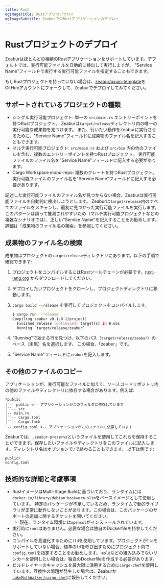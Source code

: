 ```yaml
---
title: Rust
ogImageTitle: Rustアプリのデプロイ
ogImageSubtitle: ZeaburでのRustアプリケーションのデプロイ
---
```


# Rustプロジェクトのデプロイ

Zeaburはほとんどの種類のRustアプリケーションをサポートしています。デフォルトでは、実行可能ファイルを自動的に検出して実行しますが、
"Service Name"フィールドで実行する実行可能ファイルを指定することもできます。

もしRustプロジェクトを持っていない場合は、[zeabur/axum-template](https://github.com/zeabur/axum-template)をGitHubアカウントにフォークして、Zeaburでデプロイしてみてください。

## サポートされているプロジェクトの種類

- シングル実行可能プロジェクト: 単一の `src/main.rs` エントリーポイントを持つRustプロジェクト。
  Zeaburは`target/release`ディレクトリ内の唯一の実行可能な成果物を見つけます。
  また、行いたい動作をZeaburに実行させるために、"Service Name"フィールドに成果物のファイル名を記入することもできます。
- マルチ実行可能プロジェクト: `src/main.rs` および `src/bin` 内の他のファイルを含む、複数のエントリーポイントを持つRustプロジェクト。
  実行可能ファイルのファイル名を"Service Name"フィールドに記入する必要があります。
- Cargo Workspace mono-repo: 複数のクレートを持つRustプロジェクト。
  実行可能ファイルのファイル名を"Service Name"フィールドに記入する必要があります。

記述した実行可能ファイルのファイル名が見つからない場合、Zeaburは実行可能ファイルを自動的に検出しようとします。
Zeaburは`target/release`内のすべてのファイルをスキャンし、最初に見つかった実行可能ファイルを実行します。
このパターンは誤って推測されやすいため（マルチ実行可能プロジェクトなどの複雑なシナリオでは）、正しい"Service Name"を記入することをお勧めします。
詳細は「成果物のファイル名の検索」を参照してください。

## 成果物のファイル名の検索

成果物はプロジェクトの`target/release`ディレクトリにあります。以下の手順で確認できます:

1. プロジェクトをコンパイルするにはRustツールチェーンが必要です。[rust-lang.org](https://www.rust-lang.org) からダウンロードしてください。
2. デプロイしたいプロジェクトをクローンし、プロジェクトディレクトリに移動します。
3. `cargo build --release` を実行してプロジェクトをコンパイルします。

    ```bash
    $ cargo run --release
    Compiling zeabur v0.1.0 (/project)
      Finished release [optimized] target(s) in 0.65s
      Running `target/release/zeabur`
    ```

4. "Running"で始まる行を見つけ、以下のパス（`target/release/zeabur`）のベース（末尾）名を選択します。
   この場合、「zeabur」です。
5. "Service Name"フィールドに`zeabur`を記入します。

## その他のファイルのコピー

アプリケーションが、実行可能なファイルに加えて、ソースコードリポジトリ内の他のファイルやディレクトリに依存する場合があります。例えば:

```plain
*public
|`-- public <-- アプリケーションがこのフォルダに依存しています
|``-- src
|-- main.rs
|``-- Cargo.toml
|``-- Cargo.lock
`-- config.toml <-- アプリケーションがこのファイルに依存しています
```

Zeaburでは、`.zeabur-preserve`というファイルを使用してこれらを保持することができます。保存したいファイルやディレクトリをこのファイルに記入します。ディレクトリ名はオプションで`/`で終わることもできます。
以下は例です:

```plain
public/
config.toml
```

## 技術的な詳細と考慮事項

- RustイメージはMulti-Stage Buildに基づいており、ランタイムには`docker.io/library/debian:bookworm-slim`をベースイメージとして使用しています。
  特定のパッケージが不足しているため、ランタイムで動的ライブラリが正常に動作しないことがあります。この場合は、このパッケージのサポートの追加に関するチケットを開いてください。
  - 現在、ランタイム環境には`openssl`がインストールされています。
- 実行時に`root`はありません。必要な場合は独自のDockerfileを持参してください。
- コンパイルを高速化するために`lld`を使用しています。プロジェクトが`lld`をサポートしていない場合、標準の`ld`を呼び出すためにプロジェクト内で`config.toml`を指定することをお勧めします。
  `mold`などの組み込みでないリンカーを使用したい場合は、独自のDockerfileを作成する必要があります。
- ビルドレイヤーのキャッシュを最大限に活用するために`cargo-chef`を使用しています。互換性の問題が発生した場合は、Zeaburか[`LukeMathWalker/cargo-chef`](https://github.com/LukeMathWalker/cargo-chef)に報告してください。